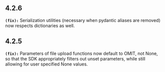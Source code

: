 ## 4.2.6
**`(fix):`** Serialization utilities (necessary when pydantic aliases are removed) now respects dictionaries as well.


## 4.2.5
**`(fix):`** Parameters of file upload functions now default to OMIT, not None, so that the SDK appropriately
filters out unset parameters, while still allowing for user specified None values.


